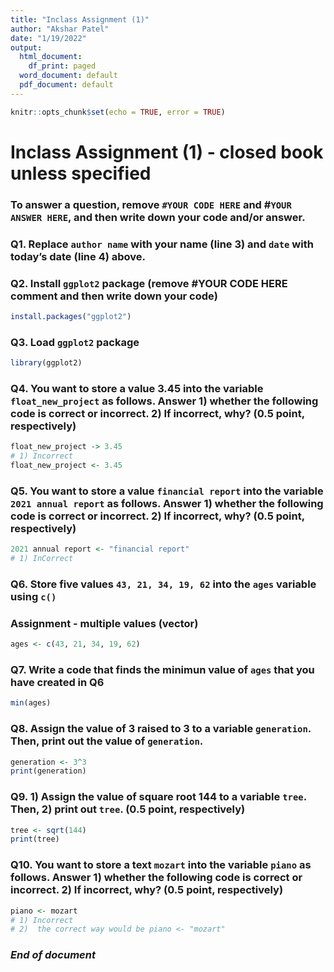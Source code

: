 ```yaml
---
title: "Inclass Assignment (1)"
author: "Akshar Patel"
date: "1/19/2022"
output:
  html_document:
    df_print: paged
  word_document: default
  pdf_document: default
---
```


```r
knitr::opts_chunk$set(echo = TRUE, error = TRUE)
```

# Inclass Assignment (1) - closed book unless specified

### To answer a question, remove `#YOUR CODE HERE` and #`YOUR ANSWER HERE`, and then write down your code and/or answer.

### Q1. Replace `author name` with your name (line 3) and `date` with today's date (line 4) above.   

### Q2. Install `ggplot2` package (remove #YOUR CODE HERE comment and then write down your code)
```r
install.packages("ggplot2")
```

### Q3. Load `ggplot2` package
```r
library(ggplot2) 
```

### Q4. You want to store a value 3.45 into the variable `float_new_project` as follows. Answer 1) whether the following code is correct or incorrect. 2) If incorrect, why? (0.5 point, respectively)
```r
float_new_project -> 3.45 
# 1) Incorrect
float_new_project <- 3.45
```

### Q5. You want to store a value `financial report` into the variable `2021 annual report` as follows. Answer 1) whether the following code is correct or incorrect. 2) If incorrect, why? (0.5 point, respectively)
```r
2021 annual report <- "financial report" 
# 1) InCorrect

```

### Q6. Store five values `43, 21, 34, 19, 62` into the `ages` variable using `c()`
### Assignment - multiple values (vector)
```r
ages <- c(43, 21, 34, 19, 62)
```

### Q7. Write a code that finds the minimun value of `ages` that you have created in Q6
```r
min(ages)
```

### Q8. Assign the value of 3 raised to 3 to a variable `generation`. Then, print out the value of `generation`.
```r
generation <- 3^3
print(generation)
```

### Q9. 1) Assign the value of square root 144 to a variable `tree`. Then, 2) print out `tree`. (0.5 point, respectively)
```r
tree <- sqrt(144)
print(tree)
```

### Q10. You want to store a text `mozart` into the variable `piano` as follows. Answer 1) whether the following code is correct or incorrect. 2) If incorrect, why? (0.5 point, respectively)
```r
piano <- mozart 
# 1) Incorrect
# 2)  the correct way would be piano <- "mozart"
```

### *End of document*
